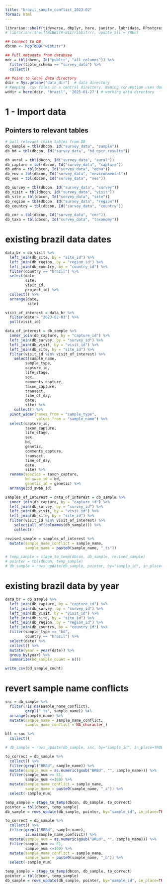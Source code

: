 ```yaml
---
title: "brazil_sample_conflict_2023-02"
format: html
---
```


```r
librarian::shelf(tidyverse, dbplyr, here, janitor, lubridate, RPostgres, DBI, parsedate, uuid, hms, RIBBiTR-BII/ribbitrrr)
# librarian::shelf(RIBBiTR-BII/ribbitrrr, update_all = TRUE)

## Connect to DB
dbcon <- hopToDB("wibbitr")

## Pull metadata from database
mdc = tbl(dbcon, Id("public", "all_columns")) %>%
  filter(table_schema == "survey_data") %>%
  collect()

## Point to local data directory
ddir = Sys.getenv("data_dir")  # data directory
# Keeping .csv files in a central directory. Naming convention uses download date to distinguish batches.
wddir = here(ddir, "brazil", '2025-01-27') # working data directory

```

# 1 - Import data

## Pointers to relevant tables

```r
# pull relevant chain tables from DB
db_sample = tbl(dbcon, Id("survey_data", "sample"))
db_bd = tbl(dbcon, Id("survey_data", "bd_qpcr_results"))

db_aural = tbl(dbcon, Id("survey_data", "aural"))
db_capture = tbl(dbcon, Id("survey_data", "capture"))
db_edna = tbl(dbcon, Id("survey_data", "edna"))
db_env = tbl(dbcon, Id("survey_data", "environmental"))
db_ves = tbl(dbcon, Id("survey_data", "ves"))

db_survey = tbl(dbcon, Id("survey_data", "survey"))
db_visit = tbl(dbcon, Id("survey_data", "visit"))
db_site = tbl(dbcon, Id("survey_data", "site"))
db_region = tbl(dbcon, Id("survey_data", "region"))
db_country = tbl(dbcon, Id("survey_data", "country"))

db_cmr = tbl(dbcon, Id("survey_data", "cmr"))
db_taxa = tbl(dbcon, Id("survey_data", "taxonomy"))

```


# existing brazil data dates
```r
data_br = db_visit %>%
  left_join(db_site, by = "site_id") %>%
  left_join(db_region, by = "region_id") %>%
  left_join(db_country, by = "country_id") %>%
  filter(country == "brazil") %>%
  select(date,
         site,
         visit_id,
         project_id) %>%
  collect() %>%
  arrange(date,
          site)

visit_of_interest = data_br %>%
  filter(date > "2023-02-01") %>%
  pull(visit_id)

data_of_interest = db_sample %>%
  inner_join(db_capture, by = "capture_id") %>%
  left_join(db_survey, by = "survey_id") %>%
  left_join(db_visit, by = "visit_id") %>%
  left_join(db_site, by = "site_id") %>%
  filter(visit_id %in% visit_of_interest) %>%
    select(sample_name,
         sample_type,
         capture_id,
         life_stage,
         sex,
         comments_capture,
         taxon_capture,
         transect,
         time_of_day,
         date,
         site) %>%
    collect() %>%
  pivot_wider(names_from = "sample_type",
              values_from = "sample_name") %>%
  select(capture_id,
         taxon_capture,
         life_stage,
         sex,
         bd,
         genetic,
         comments_capture,
         transect,
         time_of_day,
         date,
         site) %>%
  rename(species = taxon_capture,
         bd_swab_id = bd,
         genetic_id = genetic) %>%
  arrange(bd_swab_id)

samples_of_interest = data_of_interest = db_sample %>%
  inner_join(db_capture, by = "capture_id") %>%
  left_join(db_survey, by = "survey_id") %>%
  left_join(db_visit, by = "visit_id") %>%
  left_join(db_site, by = "site_id") %>%
  filter(visit_id %in% visit_of_interest) %>%
    select(all_of(colnames(db_sample))) %>%
    collect()

revised_sample = samples_of_interest %>%
  mutate(sample_name_conflict = sample_name,
         sample_name = paste0(sample_name, "_ts"))

# temp_sample = stage_to_temp(dbcon, db_sample, revised_sample)
# pointer = tbl(dbcon, temp_sample)
# db_sample = rows_update(db_sample, pointer, by="sample_id", in_place=TRUE, unmatched = "ignore")

```

# existing brazil data by year
```r
data_br = db_sample %>%
  left_join(db_capture, by = "capture_id") %>%
  left_join(db_survey, by = "survey_id") %>%
  left_join(db_visit, by = "visit_id") %>%
  left_join(db_site, by = "site_id") %>%
  left_join(db_region, by = "region_id") %>%
  left_join(db_country, by = "country_id") %>%
  filter(sample_type == "bd",
         country == "brazil") %>%
  select(date) %>%
  collect() %>%
  mutate(year = year(date)) %>%
  group_by(year) %>%
  summarize(bd_sample_count = n())

write_csv(bd_sample_count)
```

# revert sample name conflicts
```r
snc = db_sample %>%
  filter(!is.na(sample_name_conflict),
         grepl("_ts", sample_name)) %>%
  arrange(sample_name) %>%
  mutate(sample_name = sample_name_conflict,
         sample_name_conflict = NA_character_)

bll = snc %>%
  collect()

# db_sample = rows_update(db_sample, snc, by="sample_id", in_place=TRUE, unmatched = "ignore")

```

```r
to_correct = db_sample %>%
  collect() %>%
  filter(grepl("BRBd", sample_name)) %>%
  mutate(sample_num = as.numeric(gsub("BRBd", "", sample_name))) %>%
  filter(sample_num >= 81,
         sample_num <=160) %>%
  mutate(sample_name_conflict = sample_name,
         sample_name = paste0(sample_name, "_a")) %>%
  select(-sample_num)

temp_sample = stage_to_temp(dbcon, db_sample, to_correct)
pointer = tbl(dbcon, temp_sample)
db_sample = rows_update(db_sample, pointer, by="sample_id", in_place=TRUE, unmatched = "ignore")

```

```r
to_correct = db_sample %>%
  collect() %>%
  filter(grepl("BRBd", sample_name),
         is.na(sample_name_conflict)) %>%
  mutate(sample_num = as.numeric(gsub("BRBd", "", sample_name))) %>%
  filter(sample_num >= 81,
         sample_num <=160) %>%
  mutate(sample_name_conflict = sample_name,
         sample_name = paste0(sample_name, "_b")) %>%
  select(-sample_num)

temp_sample = stage_to_temp(dbcon, db_sample, to_correct)
pointer = tbl(dbcon, temp_sample)
db_sample = rows_update(db_sample, pointer, by="sample_id", in_place=TRUE, unmatched = "ignore")

```